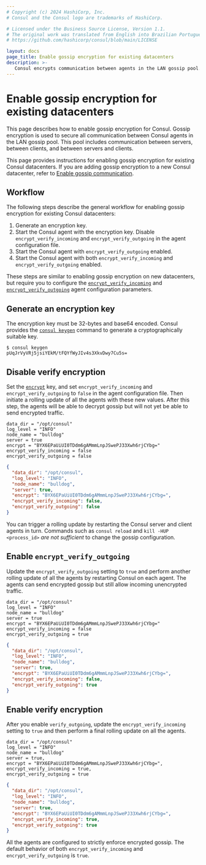 ```yaml
---
# Copyright (c) 2024 HashiCorp, Inc.
# Consul and the Consul logo are trademarks of HashiCorp.

# Licensed under the Business Source License, Version 1.1.
# The original work was translated from English into Brazilian Portuguese.
# https://github.com/hashicorp/consul/blob/main/LICENSE

layout: docs
page_title: Enable gossip encryption for existing datacenters
description: >-
   Consul encrypts communication between agents in the LAN gossip pool. Learn how to generate a gossip encryption key and distribute it to agents in an existing Consul datacenter.
---
```


# Enable gossip encryption for existing datacenters

This page describes how to enable gossip encryption for Consul. Gossip encryption is used to secure all communication between Consul agents in the LAN gossip pool. This pool includes communication between servers, between clients, and between servers and clients.

This page provides instructions for enabling gossip encryption for existing Consul datacenters. If you are adding gossip encryption to a new Consul datacenter, refer to [Enable gossip communication](/consul/docs/secure/encryption/gossip/enable).

## Workflow

The following steps describe the general workflow for enabling gossip encryption for existing Consul datacenters:

1. Generate an encryption key.
1. Start the Consul agent with the encryption key. Disable `encrypt_verify_incoming` and `encrypt_verify_outgoing` in the agent configuration file.
1. Start the Consul agent with `encrypt_verify_outgoing` enabled.
1. Start the Consul agent with both `encrypt_verify_incoming` and `encrypt_verify_outgoing` enabled.

These steps are similar to enabling gossip encryption on new datacenters, but require you to configure the [`encrypt_verify_incoming`](/consul/docs/reference/agent/configuration-file/encryption#encrypt_verify_incoming) and [`encrypt_verify_outgoing`](/consul/docs/reference/agent/configuration-file/encryption#encrypt_verify_outgoing) agent configuration parameters.

## Generate an encryption key

The encryption key must be 32-bytes and base64 encoded. Consul provides the [`consul keygen`](/consul/commands/keygen) command to generate a cryptographically suitable key.

```shell-session
$ consul keygen
pUqJrVyVRj5jsiYEkM/tFQYfWyJIv4s3XkvDwy7Cu5s=
```

## Disable verify encryption

Set the [`encrypt`](/consul/docs/reference/agent/configuration-file/encryption#encrypt) key, and set `encrypt_verify_incoming` and `encrypt_verify_outgoing` to `false` in the agent configuration file. Then initiate a rolling update of all the agents with these new values. After this step, the agents will be able to decrypt gossip but will not yet be able to send encrypted traffic.

<CodeTabs>
<CodeBlockConfig filename="/etc/consul.d/consul.hcl" highlight="5-7">

```hcl
data_dir = "/opt/consul"
log_level = "INFO"
node_name = "bulldog"
server = true
encrypt = "BYX6EPaUiUI0TDdm6gAMmmLnpJSwePJ33Xwh6rjCYbg="
encrypt_verify_incoming = false
encrypt_verify_outgoing = false
```

</CodeBlockConfig>
<CodeBlockConfig filename="/etc/consul.d/consul.json" highlight="6-8">

```json
{
  "data_dir": "/opt/consul",
  "log_level": "INFO",
  "node_name": "bulldog",
  "server": true,
  "encrypt": "BYX6EPaUiUI0TDdm6gAMmmLnpJSwePJ33Xwh6rjCYbg=",
  "encrypt_verify_incoming": false,
  "encrypt_verify_outgoing": false
}
```

</CodeBlockConfig>
</CodeTabs>

You can trigger a rolling update by restarting the Consul server and client agents in turn. Commands such as `consul reload` and `kill -HUP <process_id>` _are not sufficient_ to change the gossip configuration.

## Enable `encrypt_verify_outgoing`

Update the `encrypt_verify_outgoing` setting to `true` and perform another rolling update of all the agents by restarting Consul on each agent. The agents can send encrypted gossip but still allow incoming unencrypted traffic.

<CodeTabs>
<CodeBlockConfig filename="/etc/consul.d/consul.hcl" highlight="7">

```hcl
data_dir = "/opt/consul"
log_level = "INFO"
node_name = "bulldog"
server = true
encrypt = "BYX6EPaUiUI0TDdm6gAMmmLnpJSwePJ33Xwh6rjCYbg="
encrypt_verify_incoming = false
encrypt_verify_outgoing = true
```

</CodeBlockConfig>
<CodeBlockConfig filename="/etc/consul.d/consul.json" highlight="8">

```json
{
  "data_dir": "/opt/consul",
  "log_level": "INFO",
  "node_name": "bulldog",
  "server": true,
  "encrypt": "BYX6EPaUiUI0TDdm6gAMmmLnpJSwePJ33Xwh6rjCYbg=",
  "encrypt_verify_incoming": false,
  "encrypt_verify_outgoing": true
}
```

</CodeBlockConfig>
</CodeTabs>

## Enable verify encryption

After you enable `verify_outgoing`, update the `encrypt_verify_incoming` setting to `true` and then perform a final rolling update on all the agents.

<CodeTabs>
<CodeBlockConfig filename="/etc/consul.d/consul.hcl" highlight="6">

```hcl
data_dir = "/opt/consul"
log_level = "INFO"
node_name = "bulldog"
server = true,
encrypt = "BYX6EPaUiUI0TDdm6gAMmmLnpJSwePJ33Xwh6rjCYbg=",
encrypt_verify_incoming = true,
encrypt_verify_outgoing = true
```

</CodeBlockConfig>
<CodeBlockConfig filename="/etc/consul.d/consul.json" highlight="7">

```json
{
  "data_dir": "/opt/consul",
  "log_level": "INFO",
  "node_name": "bulldog",
  "server": true,
  "encrypt": "BYX6EPaUiUI0TDdm6gAMmmLnpJSwePJ33Xwh6rjCYbg=",
  "encrypt_verify_incoming": true,
  "encrypt_verify_outgoing": true
}
```

</CodeBlockConfig>
</CodeTabs>

All the agents  are configured to strictly enforce encrypted gossip. The default
behavior of both `encrypt_verify_incoming` and `encrypt_verify_outgoing` is
`true`.
